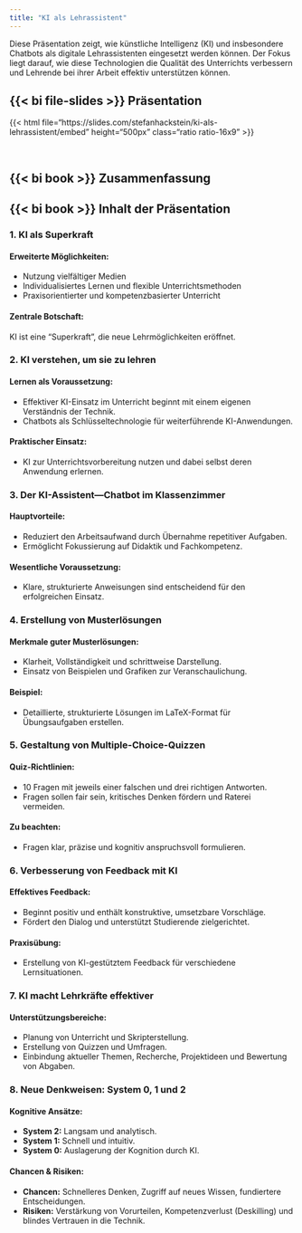 ```yaml
---
title: "KI als Lehrassistent"
---
```


Diese Präsentation zeigt, wie künstliche Intelligenz (KI) und insbesondere Chatbots als digitale Lehrassistenten eingesetzt werden können. Der Fokus liegt darauf, wie diese Technologien die Qualität des Unterrichts verbessern und Lehrende bei ihrer Arbeit effektiv unterstützen können.

## {{< bi file-slides >}} Präsentation

{{< html file="https://slides.com/stefanhackstein/ki-als-lehrassistent/embed" height="500px" class="ratio ratio-16x9" >}}

<br>

## {{< bi book >}} Zusammenfassung

::: {.callout-note collapse="true"}
## {{< bi book >}} Inhalt der Präsentation

### 1. KI als Superkraft

#### Erweiterte Möglichkeiten:
- Nutzung vielfältiger Medien
- Individualisiertes Lernen und flexible Unterrichtsmethoden
- Praxisorientierter und kompetenzbasierter Unterricht

#### Zentrale Botschaft:
KI ist eine "Superkraft", die neue Lehrmöglichkeiten eröffnet.

### 2. KI verstehen, um sie zu lehren

#### Lernen als Voraussetzung:
- Effektiver KI-Einsatz im Unterricht beginnt mit einem eigenen Verständnis der Technik.
- Chatbots als Schlüsseltechnologie für weiterführende KI-Anwendungen.

#### Praktischer Einsatz:
- KI zur Unterrichtsvorbereitung nutzen und dabei selbst deren Anwendung erlernen.

### 3. Der KI-Assistent---Chatbot im Klassenzimmer

#### Hauptvorteile:
- Reduziert den Arbeitsaufwand durch Übernahme repetitiver Aufgaben.
- Ermöglicht Fokussierung auf Didaktik und Fachkompetenz.

#### Wesentliche Voraussetzung:
- Klare, strukturierte Anweisungen sind entscheidend für den erfolgreichen Einsatz.

### 4. Erstellung von Musterlösungen

#### Merkmale guter Musterlösungen:
- Klarheit, Vollständigkeit und schrittweise Darstellung.
- Einsatz von Beispielen und Grafiken zur Veranschaulichung.

#### Beispiel:
- Detaillierte, strukturierte Lösungen im LaTeX-Format für Übungsaufgaben erstellen.

### 5. Gestaltung von Multiple-Choice-Quizzen

#### Quiz-Richtlinien:
- 10 Fragen mit jeweils einer falschen und drei richtigen Antworten.
- Fragen sollen fair sein, kritisches Denken fördern und Raterei vermeiden.

#### Zu beachten:
- Fragen klar, präzise und kognitiv anspruchsvoll formulieren.

### 6. Verbesserung von Feedback mit KI

#### Effektives Feedback:
- Beginnt positiv und enthält konstruktive, umsetzbare Vorschläge.
- Fördert den Dialog und unterstützt Studierende zielgerichtet.

#### Praxisübung:
- Erstellung von KI-gestütztem Feedback für verschiedene Lernsituationen.

### 7. KI macht Lehrkräfte effektiver

#### Unterstützungsbereiche:
- Planung von Unterricht und Skripterstellung.
- Erstellung von Quizzen und Umfragen.
- Einbindung aktueller Themen, Recherche, Projektideen und Bewertung von Abgaben.

### 8. Neue Denkweisen: System 0, 1 und 2

#### Kognitive Ansätze:
- **System 2:** Langsam und analytisch.
- **System 1:** Schnell und intuitiv.
- **System 0:** Auslagerung der Kognition durch KI.

#### Chancen & Risiken:
- **Chancen:** Schnelleres Denken, Zugriff auf neues Wissen, fundiertere Entscheidungen.
- **Risiken:** Verstärkung von Vorurteilen, Kompetenzverlust (Deskilling) und blindes Vertrauen in die Technik.
:::



